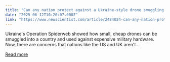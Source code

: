 ```yaml
---
title: "Can any nation protect against a Ukraine-style drone smuggling attack?"
date: "2025-06-12T10:20:07.000Z"
link: "https://www.newscientist.com/article/2484024-can-any-nation-protect-against-a-ukraine-style-drone-smuggling-attack/?utm_campaign=RSS%7CNSNS&utm_source=NSNS&utm_medium=RSS&utm_content=technology"
---
```


Ukraine's Operation Spiderweb showed how small, cheap drones can be smuggled into a country and used against expensive military hardware. Now, there are concerns that nations like the US and UK aren't...

[Read more](https://www.newscientist.com/article/2484024-can-any-nation-protect-against-a-ukraine-style-drone-smuggling-attack/?utm_campaign=RSS%7CNSNS&utm_source=NSNS&utm_medium=RSS&utm_content=technology)
